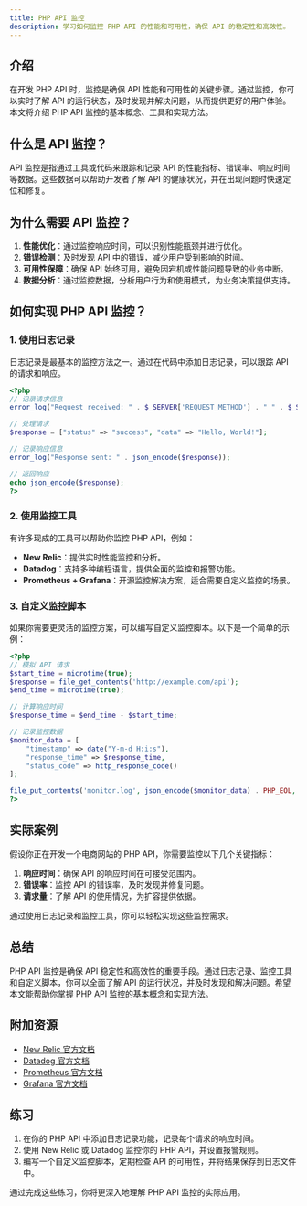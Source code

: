 ```yaml
---
title: PHP API 监控
description: 学习如何监控 PHP API 的性能和可用性，确保 API 的稳定性和高效性。
---
```


## 介绍

在开发 PHP API 时，监控是确保 API 性能和可用性的关键步骤。通过监控，你可以实时了解 API 的运行状态，及时发现并解决问题，从而提供更好的用户体验。本文将介绍 PHP API 监控的基本概念、工具和实现方法。

## 什么是 API 监控？

API 监控是指通过工具或代码来跟踪和记录 API 的性能指标、错误率、响应时间等数据。这些数据可以帮助开发者了解 API 的健康状况，并在出现问题时快速定位和修复。

## 为什么需要 API 监控？

1. **性能优化**：通过监控响应时间，可以识别性能瓶颈并进行优化。
2. **错误检测**：及时发现 API 中的错误，减少用户受到影响的时间。
3. **可用性保障**：确保 API 始终可用，避免因宕机或性能问题导致的业务中断。
4. **数据分析**：通过监控数据，分析用户行为和使用模式，为业务决策提供支持。

## 如何实现 PHP API 监控？

### 1. 使用日志记录

日志记录是最基本的监控方法之一。通过在代码中添加日志记录，可以跟踪 API 的请求和响应。

```php
<?php
// 记录请求信息
error_log("Request received: " . $_SERVER['REQUEST_METHOD'] . " " . $_SERVER['REQUEST_URI']);

// 处理请求
$response = ["status" => "success", "data" => "Hello, World!"];

// 记录响应信息
error_log("Response sent: " . json_encode($response));

// 返回响应
echo json_encode($response);
?>
```

### 2. 使用监控工具

有许多现成的工具可以帮助你监控 PHP API，例如：

- **New Relic**：提供实时性能监控和分析。
- **Datadog**：支持多种编程语言，提供全面的监控和报警功能。
- **Prometheus + Grafana**：开源监控解决方案，适合需要自定义监控的场景。

### 3. 自定义监控脚本

如果你需要更灵活的监控方案，可以编写自定义监控脚本。以下是一个简单的示例：

```php
<?php
// 模拟 API 请求
$start_time = microtime(true);
$response = file_get_contents('http://example.com/api');
$end_time = microtime(true);

// 计算响应时间
$response_time = $end_time - $start_time;

// 记录监控数据
$monitor_data = [
    "timestamp" => date("Y-m-d H:i:s"),
    "response_time" => $response_time,
    "status_code" => http_response_code()
];

file_put_contents('monitor.log', json_encode($monitor_data) . PHP_EOL, FILE_APPEND);
?>
```

## 实际案例

假设你正在开发一个电商网站的 PHP API，你需要监控以下几个关键指标：

1. **响应时间**：确保 API 的响应时间在可接受范围内。
2. **错误率**：监控 API 的错误率，及时发现并修复问题。
3. **请求量**：了解 API 的使用情况，为扩容提供依据。

通过使用日志记录和监控工具，你可以轻松实现这些监控需求。

## 总结

PHP API 监控是确保 API 稳定性和高效性的重要手段。通过日志记录、监控工具和自定义脚本，你可以全面了解 API 的运行状况，并及时发现和解决问题。希望本文能帮助你掌握 PHP API 监控的基本概念和实现方法。

## 附加资源

- [New Relic 官方文档](https://docs.newrelic.com/)
- [Datadog 官方文档](https://docs.datadoghq.com/)
- [Prometheus 官方文档](https://prometheus.io/docs/)
- [Grafana 官方文档](https://grafana.com/docs/)

## 练习

1. 在你的 PHP API 中添加日志记录功能，记录每个请求的响应时间。
2. 使用 New Relic 或 Datadog 监控你的 PHP API，并设置报警规则。
3. 编写一个自定义监控脚本，定期检查 API 的可用性，并将结果保存到日志文件中。

通过完成这些练习，你将更深入地理解 PHP API 监控的实际应用。